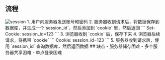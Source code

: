 
## 流程
<Image src={session.src} alt='session' width={500} height={500}/>
1. 用户向服务器发送账号和密码
2. 服务器收到请求后，将数据保存到数据库，并生成一个`session_id`，然后添加到 `cookie` 里，然后返回
```
Set-Cookie: session_id=123
```
3. 浏览器收到 `cookie` 后，保存下来
4. 浏览器后续请求，将携带 `cookie`
```
Cookie: session_id=123
```
5. 服务器收到请求后，使用 `session_id` 查询数据库，然后返回数据
## 缺点
- 服务器储存困难
- 多个服务器共享困难
- 单点登录困难